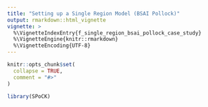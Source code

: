 ```yaml
---
title: "Setting up a Single Region Model (BSAI Pollock)"
output: rmarkdown::html_vignette
vignette: >
  %\VignetteIndexEntry{f_single_region_bsai_pollock_case_study}
  %\VignetteEngine{knitr::rmarkdown}
  %\VignetteEncoding{UTF-8}
---
```


```r
knitr::opts_chunk$set(
  collapse = TRUE,
  comment = "#>"
)
```

```r
library(SPoCK)
```

